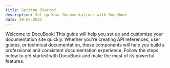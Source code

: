 ```yaml
---
title: Getting Started
description: Set up Your Documentations with DocuBook
date: 29-05-2025
---
```


Welcome to DocuBook! This guide will help you set up and customize your documentation site quickly. Whether you're creating API references, user guides, or technical documentation, these components will help you build a professional and consistent documentation experience. Follow the steps below to get started with DocuBook and make the most of its powerful features.

<Outlet path="getting-started" />
